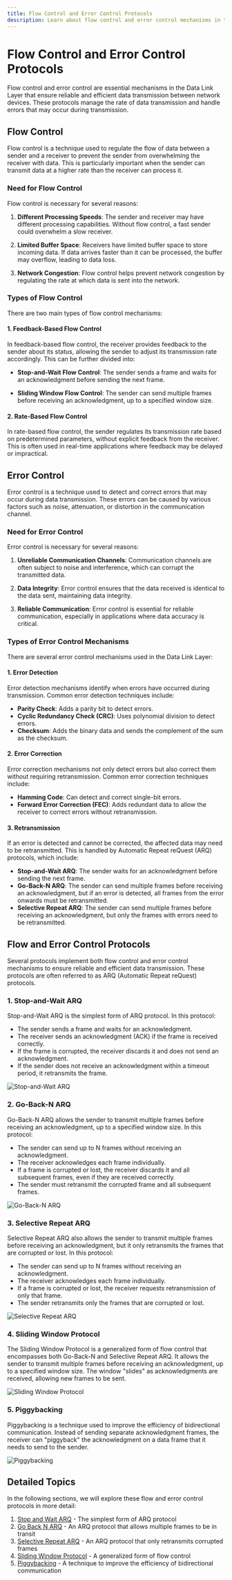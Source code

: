 ```yaml
---
title: Flow Control and Error Control Protocols
description: Learn about flow control and error control mechanisms in the Data Link Layer that ensure reliable and efficient data transmission between network devices.
---
```


# Flow Control and Error Control Protocols

Flow control and error control are essential mechanisms in the Data Link Layer that ensure reliable and efficient data transmission between network devices. These protocols manage the rate of data transmission and handle errors that may occur during transmission.

## Flow Control

Flow control is a technique used to regulate the flow of data between a sender and a receiver to prevent the sender from overwhelming the receiver with data. This is particularly important when the sender can transmit data at a higher rate than the receiver can process it.

### Need for Flow Control

Flow control is necessary for several reasons:

1. **Different Processing Speeds**: The sender and receiver may have different processing capabilities. Without flow control, a fast sender could overwhelm a slow receiver.

2. **Limited Buffer Space**: Receivers have limited buffer space to store incoming data. If data arrives faster than it can be processed, the buffer may overflow, leading to data loss.

3. **Network Congestion**: Flow control helps prevent network congestion by regulating the rate at which data is sent into the network.

### Types of Flow Control

There are two main types of flow control mechanisms:

#### 1. Feedback-Based Flow Control

In feedback-based flow control, the receiver provides feedback to the sender about its status, allowing the sender to adjust its transmission rate accordingly. This can be further divided into:

- **Stop-and-Wait Flow Control**: The sender sends a frame and waits for an acknowledgment before sending the next frame.

- **Sliding Window Flow Control**: The sender can send multiple frames before receiving an acknowledgment, up to a specified window size.

#### 2. Rate-Based Flow Control

In rate-based flow control, the sender regulates its transmission rate based on predetermined parameters, without explicit feedback from the receiver. This is often used in real-time applications where feedback may be delayed or impractical.

## Error Control

Error control is a technique used to detect and correct errors that may occur during data transmission. These errors can be caused by various factors such as noise, attenuation, or distortion in the communication channel.

### Need for Error Control

Error control is necessary for several reasons:

1. **Unreliable Communication Channels**: Communication channels are often subject to noise and interference, which can corrupt the transmitted data.

2. **Data Integrity**: Error control ensures that the data received is identical to the data sent, maintaining data integrity.

3. **Reliable Communication**: Error control is essential for reliable communication, especially in applications where data accuracy is critical.

### Types of Error Control Mechanisms

There are several error control mechanisms used in the Data Link Layer:

#### 1. Error Detection

Error detection mechanisms identify when errors have occurred during transmission. Common error detection techniques include:

- **Parity Check**: Adds a parity bit to detect errors.
- **Cyclic Redundancy Check (CRC)**: Uses polynomial division to detect errors.
- **Checksum**: Adds the binary data and sends the complement of the sum as the checksum.

#### 2. Error Correction

Error correction mechanisms not only detect errors but also correct them without requiring retransmission. Common error correction techniques include:

- **Hamming Code**: Can detect and correct single-bit errors.
- **Forward Error Correction (FEC)**: Adds redundant data to allow the receiver to correct errors without retransmission.

#### 3. Retransmission

If an error is detected and cannot be corrected, the affected data may need to be retransmitted. This is handled by Automatic Repeat reQuest (ARQ) protocols, which include:

- **Stop-and-Wait ARQ**: The sender waits for an acknowledgment before sending the next frame.
- **Go-Back-N ARQ**: The sender can send multiple frames before receiving an acknowledgment, but if an error is detected, all frames from the error onwards must be retransmitted.
- **Selective Repeat ARQ**: The sender can send multiple frames before receiving an acknowledgment, but only the frames with errors need to be retransmitted.

## Flow and Error Control Protocols

Several protocols implement both flow control and error control mechanisms to ensure reliable and efficient data transmission. These protocols are often referred to as ARQ (Automatic Repeat reQuest) protocols.

### 1. Stop-and-Wait ARQ

Stop-and-Wait ARQ is the simplest form of ARQ protocol. In this protocol:

- The sender sends a frame and waits for an acknowledgment.
- The receiver sends an acknowledgment (ACK) if the frame is received correctly.
- If the frame is corrupted, the receiver discards it and does not send an acknowledgment.
- If the sender does not receive an acknowledgment within a timeout period, it retransmits the frame.

<img className="max-w-xl w-full rounded-xl mx-auto" src="https://imgs.search.brave.com/i1sX4vZVaCl02vhnQ9iB583o5uHwnk5LQHjx6UOGY1c/rs:fit:860:0:0:0/g:ce/aHR0cHM6Ly93d3cu/dHV0b3JpYWxzcG9p/bnQuY29tL2RhdGFf/Y29tbXVuaWNhdGlv/bl9jb21wdXRlcl9u/ZXR3b3JrL2ltYWdl/cy9TdG9wX1dhaXQu/anBn" alt="Stop-and-Wait ARQ" />

### 2. Go-Back-N ARQ

Go-Back-N ARQ allows the sender to transmit multiple frames before receiving an acknowledgment, up to a specified window size. In this protocol:

- The sender can send up to N frames without receiving an acknowledgment.
- The receiver acknowledges each frame individually.
- If a frame is corrupted or lost, the receiver discards it and all subsequent frames, even if they are received correctly.
- The sender must retransmit the corrupted frame and all subsequent frames.

<img className="max-w-xl w-full rounded-xl mx-auto" src="https://imgs.search.brave.com/MMaAXPUrLCrRzr-FFzafJMCY08k_lanaV5p5wiZnmBM/rs:fit:860:0:0:0/g:ce/aHR0cHM6Ly9iaW5h/cnl0ZXJtcy5jb20v/d3AtY29udGVudC91/cGxvYWRzLzIwMjEv/MDcvR28tYmFjay1u/LXByb3RvY29sLTEu/anBn" alt="Go-Back-N ARQ" />

### 3. Selective Repeat ARQ

Selective Repeat ARQ also allows the sender to transmit multiple frames before receiving an acknowledgment, but it only retransmits the frames that are corrupted or lost. In this protocol:

- The sender can send up to N frames without receiving an acknowledgment.
- The receiver acknowledges each frame individually.
- If a frame is corrupted or lost, the receiver requests retransmission of only that frame.
- The sender retransmits only the frames that are corrupted or lost.

<img className="max-w-xl w-full rounded-xl mx-auto" src="https://imgs.search.brave.com/5j-rIg9WQYQJUlDVJ2Q-mX_TRWxDArslwAjVbcaK0AI/rs:fit:860:0:0:0/g:ce/aHR0cHM6Ly93d3cu/dHV0b3JpYWxzcG9p/bnQuY29tL2RhdGFf/Y29tbXVuaWNhdGlv/bl9jb21wdXRlcl9u/ZXR3b3JrL2ltYWdl/cy9zZWxlY3RpdmVf/cmVwZWF0LmpwZw" alt="Selective Repeat ARQ" />

### 4. Sliding Window Protocol

The Sliding Window Protocol is a generalized form of flow control that encompasses both Go-Back-N and Selective Repeat ARQ. It allows the sender to transmit multiple frames before receiving an acknowledgment, up to a specified window size. The window "slides" as acknowledgments are received, allowing new frames to be sent.

<img className="max-w-xl w-full rounded-xl mx-auto" src="https://imgs.search.brave.com/tIT-iyxri_GuznfZZvRFhha9Yt2anEvu6tVWn_pcPrI/rs:fit:860:0:0:0/g:ce/aHR0cHM6Ly9tZWRp/YS5nZWVrc2Zvcmdl/ZWtzLm9yZy93cC1j/b250ZW50L2Nkbi11/cGxvYWRzL1NsaWRp/bmdfV2luZG93X1By/b3RvY29sXzEuanBn" alt="Sliding Window Protocol" />

### 5. Piggybacking

Piggybacking is a technique used to improve the efficiency of bidirectional communication. Instead of sending separate acknowledgment frames, the receiver can "piggyback" the acknowledgment on a data frame that it needs to send to the sender.

<img className="max-w-xl w-full rounded-xl mx-auto" src="https://imgs.search.brave.com/LVLiPcnHfYtoPj2Ooo9YpUwSvNIwAfondOTG83TT3aE/rs:fit:860:0:0:0/g:ce/aHR0cHM6Ly9tZWRp/YS5nZWVrc2Zvcmdl/ZWtzLm9yZy93cC1j/b250ZW50L3VwbG9h/ZHMvMjAyMzAzMzEx/MjUzMjQvcGlnZ3li/YWNraW5nLnBuZw" alt="Piggybacking" />

## Detailed Topics

In the following sections, we will explore these flow and error control protocols in more detail:

1. [Stop and Wait ARQ](/docs/fundamentals/osi-model/data-link-layer/flow-error-control/stop-and-wait) - The simplest form of ARQ protocol
2. [Go Back N ARQ](/docs/fundamentals/osi-model/data-link-layer/flow-error-control/go-back-n) - An ARQ protocol that allows multiple frames to be in transit
3. [Selective Repeat ARQ](/docs/fundamentals/osi-model/data-link-layer/flow-error-control/selective-repeat) - An ARQ protocol that only retransmits corrupted frames
4. [Sliding Window Protocol](/docs/fundamentals/osi-model/data-link-layer/flow-error-control/sliding-window) - A generalized form of flow control
5. [Piggybacking](/docs/fundamentals/osi-model/data-link-layer/flow-error-control/piggybacking) - A technique to improve the efficiency of bidirectional communication
